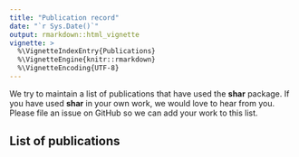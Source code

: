 ```yaml
---
title: "Publication record"
date: "`r Sys.Date()`"
output: rmarkdown::html_vignette
vignette: >
  %\VignetteIndexEntry{Publications}
  %\VignetteEngine{knitr::rmarkdown}
  %\VignetteEncoding{UTF-8}
---
```


We try to maintain a list of publications that have used the **shar** package. If you have used **shar** in your own work, we would love to hear from you. Please file an issue on GitHub so we can add your work to this list.

## List of publications

